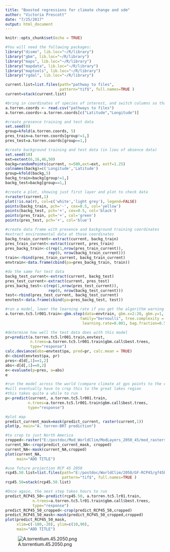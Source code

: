 ```yaml
---
title: "Boosted regressions for climate change and sdm"
author: "Victoria Prescott"
date: "7/25/2017"
output: html_document
---
```


```r
knitr::opts_chunk$set(echo = TRUE)
```

```r
#You will need the following packages:
library("dismo", lib.loc="~/R/library")
library("gbm", lib.loc="~/R/library")
library("maps", lib.loc="~/R/library")
library("mapdata", lib.loc="~/R/library")
library("maptools", lib.loc="~/R/library")
library("rgdal", lib.loc="~/R/library")
```

```r
current.list=list.files(path="pathway to files", 
                        pattern="tif$", full.names=TRUE )
current=stack(current.list)
```

```r
#bring in coordinates of species of interest, and switch columns so that latitude is first
a.torren.coords <- read.csv("pathways to files")
a.torren.coords<-a.torren.coords[c("Latitude","Longitude")]
```

```r
#create presence training and test data
set.seed(0)
group=kfold(a.torren.coords, 5)
pres_train=a.torren.coords[group!=1,]
pres_test=a.torren.coords[group==1,]
```

```r
#create background training and test data (in lieu of absence data)
set.seed(10)
ext=extent(6,16,46,50)
backg=randomPoints(current, n=500,ext=ext, extf=1.25)
colnames(backg)=c('Longitude','Latitude')
group=kfold(backg,5)
backg_train=backg[group!=1,]
backg_test=backg[group==1,]
```

```r
#create a plot, showing just first layer and plot to check data
r=raster(current,1)
plot(!is.na(r), col=c('white','light grey'), legend=FALSE)
points(backg_train, pch='-', cex=0.5, col='yellow')
points(backg_test, pch='+', cex=0.5, col='black')
points(pres_train, pch='+', col='green')
points(pres_test, pch='+', col='blue')
```

```r
#create data frame with presence and background training coordinates
#extract environmental data at those coordinates
backg_train_current<-extract(current, backg_train)
pres_train_current<-extract(current, pres_train)
pres_backg_train<-c(rep(1,nrow(pres_train_current)), 
                   rep(0, nrow(backg_train_current)))
train<-rbind(pres_train_current, backg_train_current)
envtrain<-data.frame(cbind(pa=pres_backg_train, train))
```

```r
#do the same for test data
backg_test_current<-extract(current, backg_test)
pres_test_current<-extract(current, pres_test)
pres_backg_test<-c(rep(1,nrow(pres_test_current)), 
                   rep(0, nrow(backg_test_current)))
test<-rbind(pres_test_current, backg_test_current)
envtest<-data.frame(cbind(pa=pres_backg_test, test))
```

```r
#run a model, lower the learning rate if you get the algorithm warning
a.torren.tc5.lr001.train<-gbm.step(data=envtrain, gbm.x=2:20, gbm.y=1,
                                 family="bernoulli", tree.complexity = 5,
                                  learning.rate=0.001, bag.fraction=0.5)
```

```r
#determine how well the test data does with this model
pr=predict(a.torren.tc5.lr001.train,envtest, 
           n.trees=a.torren.tc5.lr001.train$gbm.call$best.trees,
           type="response")
calc.deviance(obs=envtest$pa, pred=pr, calc.mean = TRUE)
d<-cbind(envtest$pa, pr)
pres<-d[d[,1]==1,2]
abs<-d[d[,1]==0,2]
e<-evaluate(p=pres, a=abs)
e
```

```r
#run the model across the world (compare climate at gps points to the entire world)
#will eventually have to crop this to the great lakes region
#this takes quite a while to run
p<-predict(current, a.torren.tc5.lr001.train,
          n.trees=a.torren.tc5.lr001.train$gbm.call$best.trees,
          type="response")
```

```r
#plot map
predict_current_mask=mask(predict_current, raster(current,1))
plot(p, main="A. torren-BRT prediction")
```

```r
#to crop to just North America
cropped<-raster("E:/postdoc/Mod_WorldClim/ModLayers_2050_45/mod_rasters/mod_bio_1.tif")
current_NA<-crop(predict_current_mask, cropped)
current_NA<-mask(current_NA,cropped)
plot(current_NA,
     main="ADD TITLE")
```

```r
#use future projection RCP 45 2050
rcp45.50.list=list.files(path="E:/postdoc/WorldClim/2050/GF-RCP45/gf45bi50/", 
                         pattern="tif$", full.names=TRUE )
rcp45.50=stack(rcp45.50.list)
```

```r
#Once again, the next step takes hours to run
predict_RCP45_50<-predict(rcp45.50, a.torren.tc5.lr01.train,
            n.trees=a.torren.tc5.lr01.train$gbm.call$best.trees,
            type="response")
predict_RCP45_50_cropped<-crop(predict_RCP45_50,cropped)
predict_RCP45_50_mask<-mask(predict_RCP45_50_cropped,cropped)
plot(predict_RCP45_50_mask, 
     xlim=c(-180,-20), ylim=c(10,90),
     main="ADD TITLE")
```
![A.torrentium.45.2050.png](/home/vaprescott/ClimateAndInvasiveRA/A.torrentium.45.2050.png)

